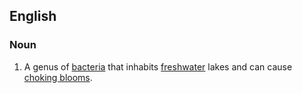 ==English==
===Noun===
{{en-noun|-}}
# A genus of [[bacteria]] that inhabits [[freshwater]] lakes and can cause [[choking bloom]]s.